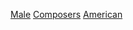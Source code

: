 {{portal|人物|音樂}}
{{Commons category|Male composers from the United States}}

[[Category:美國作曲家|Male]]
[[Category:美國男性音樂家|Composers]]
[[Category:男性作曲家|American]]